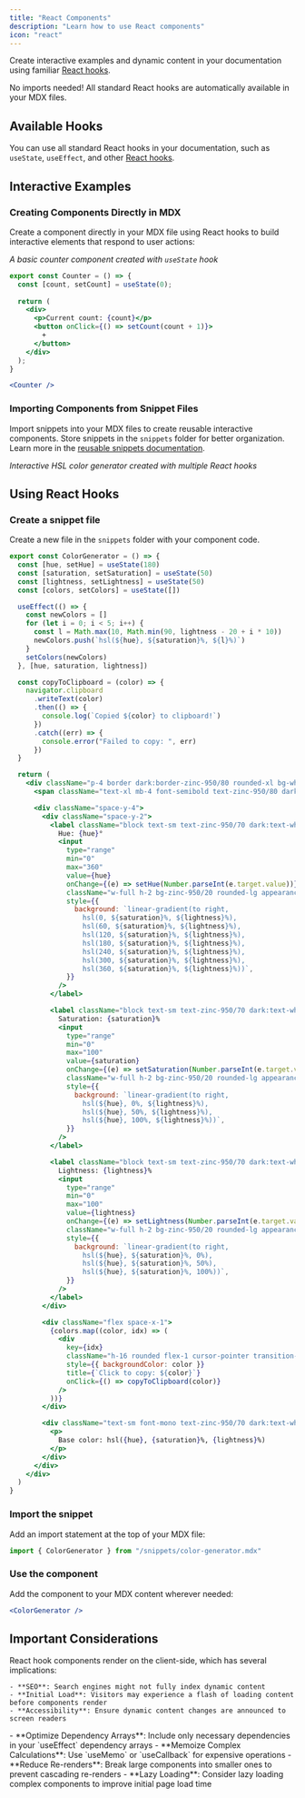```yaml
---
title: "React Components"
description: "Learn how to use React components"
icon: "react"
---
```



Create interactive examples and dynamic content in your documentation using familiar [React hooks](https://react.dev/reference/react/hooks).

<Note>
  No imports needed! All standard React hooks are automatically available in your MDX files.
</Note>

## Available Hooks

You can use all standard React hooks in your documentation, such as `useState`, `useEffect`, and other [React hooks](https://react.dev/reference/react/hooks).

## Interactive Examples

### Creating Components Directly in MDX

Create a component directly in your MDX file using React hooks to build interactive elements that respond to user actions:

*A basic counter component created with `useState` hook*

<Counter />

```jsx
export const Counter = () => {
  const [count, setCount] = useState(0);
  
  return (
    <div>
      <p>Current count: {count}</p>
      <button onClick={() => setCount(count + 1)}>
        +
      </button>
    </div>
  );
}

<Counter />
```

### Importing Components from Snippet Files

Import snippets into your MDX files to create reusable interactive components. Store snippets in the `snippets` folder for better organization. Learn more in the [reusable snippets documentation](/reusable-snippets).

*Interactive HSL color generator created with multiple React hooks*

<ColorGenerator />

## Using React Hooks

### Create a snippet file

Create a new file in the `snippets` folder with your component code.

```jsx /snippets/color-generator.mdx [expandable]
export const ColorGenerator = () => {
  const [hue, setHue] = useState(180)
  const [saturation, setSaturation] = useState(50)
  const [lightness, setLightness] = useState(50)
  const [colors, setColors] = useState([])

  useEffect(() => {
    const newColors = []
    for (let i = 0; i < 5; i++) {
      const l = Math.max(10, Math.min(90, lightness - 20 + i * 10))
      newColors.push(`hsl(${hue}, ${saturation}%, ${l}%)`)
    }
    setColors(newColors)
  }, [hue, saturation, lightness])

  const copyToClipboard = (color) => {
    navigator.clipboard
      .writeText(color)
      .then(() => {
        console.log(`Copied ${color} to clipboard!`)
      })
      .catch((err) => {
        console.error("Failed to copy: ", err)
      })
  }

  return (
    <div className="p-4 border dark:border-zinc-950/80 rounded-xl bg-white dark:bg-zinc-950/80 shadow-sm">
      <span className="text-xl mb-4 font-semibold text-zinc-950/80 dark:text-white/80">HSL Color Generator</span>

      <div className="space-y-4">
        <div className="space-y-2">
          <label className="block text-sm text-zinc-950/70 dark:text-white/70">
            Hue: {hue}°
            <input
              type="range"
              min="0"
              max="360"
              value={hue}
              onChange={(e) => setHue(Number.parseInt(e.target.value))}
              className="w-full h-2 bg-zinc-950/20 rounded-lg appearance-none cursor-pointer dark:bg-white/20 mt-1"
              style={{
                background: `linear-gradient(to right, 
                  hsl(0, ${saturation}%, ${lightness}%), 
                  hsl(60, ${saturation}%, ${lightness}%), 
                  hsl(120, ${saturation}%, ${lightness}%), 
                  hsl(180, ${saturation}%, ${lightness}%), 
                  hsl(240, ${saturation}%, ${lightness}%), 
                  hsl(300, ${saturation}%, ${lightness}%), 
                  hsl(360, ${saturation}%, ${lightness}%))`,
              }}
            />
          </label>

          <label className="block text-sm text-zinc-950/70 dark:text-white/70">
            Saturation: {saturation}%
            <input
              type="range"
              min="0"
              max="100"
              value={saturation}
              onChange={(e) => setSaturation(Number.parseInt(e.target.value))}
              className="w-full h-2 bg-zinc-950/20 rounded-lg appearance-none cursor-pointer dark:bg-white/20 mt-1"
              style={{
                background: `linear-gradient(to right, 
                  hsl(${hue}, 0%, ${lightness}%), 
                  hsl(${hue}, 50%, ${lightness}%), 
                  hsl(${hue}, 100%, ${lightness}%))`,
              }}
            />
          </label>

          <label className="block text-sm text-zinc-950/70 dark:text-white/70">
            Lightness: {lightness}%
            <input
              type="range"
              min="0"
              max="100"
              value={lightness}
              onChange={(e) => setLightness(Number.parseInt(e.target.value))}
              className="w-full h-2 bg-zinc-950/20 rounded-lg appearance-none cursor-pointer dark:bg-white/20 mt-1"
              style={{
                background: `linear-gradient(to right, 
                  hsl(${hue}, ${saturation}%, 0%), 
                  hsl(${hue}, ${saturation}%, 50%), 
                  hsl(${hue}, ${saturation}%, 100%))`,
              }}
            />
          </label>
        </div>

        <div className="flex space-x-1">
          {colors.map((color, idx) => (
            <div
              key={idx}
              className="h-16 rounded flex-1 cursor-pointer transition-transform hover:scale-105"
              style={{ backgroundColor: color }}
              title={`Click to copy: ${color}`}
              onClick={() => copyToClipboard(color)}
            />
          ))}
        </div>

        <div className="text-sm font-mono text-zinc-950/70 dark:text-white/70">
          <p>
            Base color: hsl({hue}, {saturation}%, {lightness}%)
          </p>
        </div>
      </div>
    </div>
  )
}
```

### Import the snippet

Add an import statement at the top of your MDX file:

```jsx
import { ColorGenerator } from "/snippets/color-generator.mdx"
```

### Use the component

Add the component to your MDX content wherever needed:

```jsx
<ColorGenerator />
```

## Important Considerations

<AccordionGroup>
  <Accordion title="Client-Side Rendering Impact">
    React hook components render on the client-side, which has several implications:

    - **SEO**: Search engines might not fully index dynamic content
    - **Initial Load**: Visitors may experience a flash of loading content before components render
    - **Accessibility**: Ensure dynamic content changes are announced to screen readers
  </Accordion>

  <Accordion title="Performance Best Practices">
    - **Optimize Dependency Arrays**: Include only necessary dependencies in your `useEffect` dependency arrays
    - **Memoize Complex Calculations**: Use `useMemo` or `useCallback` for expensive operations
    - **Reduce Re-renders**: Break large components into smaller ones to prevent cascading re-renders
    - **Lazy Loading**: Consider lazy loading complex components to improve initial page load time
  </Accordion>
</AccordionGroup>



